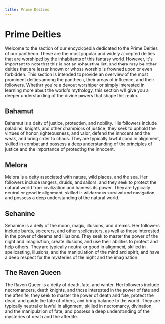 ```yaml
---
title: Prime Deities
---
```


# Prime Deities

Welcome to the section of our encyclopedia dedicated to the Prime Deities of our pantheon. These are the most popular and widely accepted deities that are worshiped by the inhabitants of this fantasy world. However, it's important to note that this is not an exhaustive list, and there may be other deities that are lesser known or whose worship is frowned upon or even forbidden. This section is intended to provide an overview of the most prominent deities among the pantheon, their areas of influence, and their followers. Whether you're a devout worshiper or simply interested in learning more about the world's mythology, this section will give you a deeper understanding of the divine powers that shape this realm.

## Bahamut

Bahamut is a deity of justice, protection, and nobility. His followers include paladins, knights, and other champions of justice, they seek to uphold the virtues of honor, righteousness, and valor, defend the innocent and the weak, and bring order to chaos. They are typically lawful good in alignment, skilled in combat and possess a deep understanding of the principles of justice and the importance of protecting the innocent.

## Melora

Melora is a deity associated with nature, wild places, and the sea. Her followers include rangers, druids, and sailors, and they seek to protect the natural world from civilization and harness its power. They are typically neutral or good in alignment, skilled in wilderness survival and navigation, and possess a deep understanding of the natural world.

## Sehanine

Sehanine is a deity of the moon, magic, illusions, and dreams. Her followers include bards, sorcerers, and other spellcasters, as well as those interested in the power of dreams and illusions. They seek to master the power of the night and imagination, create illusions, and use their abilities to protect and help others. They are typically neutral or good in alignment, skilled in spellcasting, illusions, and the manipulation of the mind and spirit, and have a deep respect for the mysteries of the night and the imagination.

## The Raven Queen

The Raven Queen is a deity of death, fate, and winter. Her followers include necromancers, death knights, and those interested in the power of fate and the afterlife, they seek to master the power of death and fate, protect the dead, and guide the fate of others, and bring balance to the world. They are typically neutral or lawful in alignment, skilled in necromancy, divination, and the manipulation of fate, and possess a deep understanding of the mysteries of death and the afterlife.
